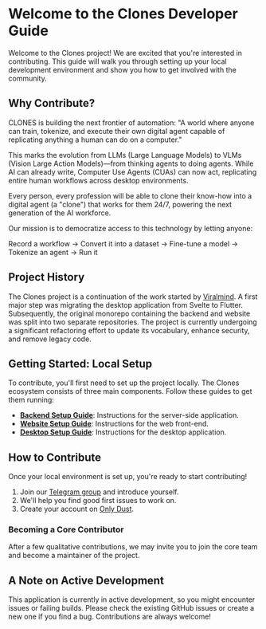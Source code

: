 # Welcome to the Clones Developer Guide

Welcome to the Clones project! We are excited that you're interested in contributing. This guide will walk you through setting up your local development environment and show you how to get involved with the community.

## Why Contribute?

CLONES is building the next frontier of automation: "A world where anyone can train, tokenize, and execute their own digital agent capable of replicating anything a human can do on a computer."

This marks the evolution from LLMs (Large Language Models) to VLMs (Vision Large Action Models)—from thinking agents to doing agents. While AI can already write, Computer Use Agents (CUAs) can now act, replicating entire human workflows across desktop environments.

Every person, every profession will be able to clone their know-how into a digital agent (a "clone") that works for them 24/7, powering the next generation of the AI workforce.

Our mission is to democratize access to this technology by letting anyone:

Record a workflow -> Convert it into a dataset -> Fine-tune a model -> Tokenize an agent -> Run it

## Project History

The Clones project is a continuation of the work started by [Viralmind](https://github.com/viralmind-ai). A first major step was migrating the desktop application from Svelte to Flutter. Subsequently, the original monorepo containing the backend and website was split into two separate repositories. The project is currently undergoing a significant refactoring effort to update its vocabulary, enhance security, and remove legacy code.

## Getting Started: Local Setup

To contribute, you'll first need to set up the project locally. The Clones ecosystem consists of three main components. Follow these guides to get them running:

-   **[Backend Setup Guide](./projects/backend.mdx)**: Instructions for the server-side application.
-   **[Website Setup Guide](./projects/website.mdx)**: Instructions for the web front-end.
-   **[Desktop Setup Guide](./projects/desktop.mdx)**: Instructions for the desktop application.

## How to Contribute

Once your local environment is set up, you're ready to start contributing!

1.  Join our [Telegram group](https://t.me/viralmind) and introduce yourself.
2.  We'll help you find good first issues to work on.
3.  Create your account on [Only Dust](https://www.onlydust.com/).

### Becoming a Core Contributor

After a few qualitative contributions, we may invite you to join the core team and become a maintainer of the project.

## A Note on Active Development

This application is currently in active development, so you might encounter issues or failing builds. Please check the existing GitHub issues or create a new one if you find a bug. Contributions are always welcome!
